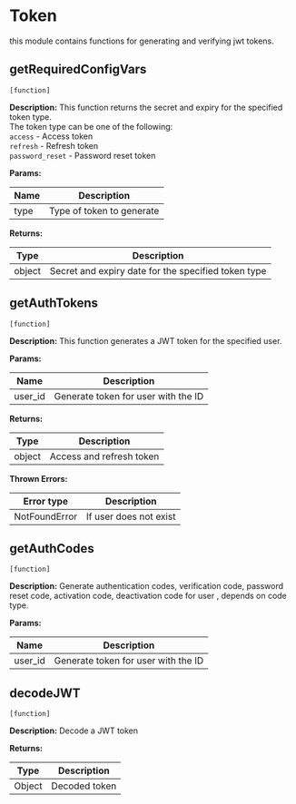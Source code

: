 # Token

this module contains functions for generating and verifying jwt tokens.
 
  



## getRequiredConfigVars 
`[function]`
 
**Description:**
This function returns the secret and expiry for the specified token type. <br>
  The token type can be one of the following: <br>
  `access` - Access token <br>
  `refresh` - Refresh token <br>
  `password_reset` - Password reset token <br>
 
  

**Params:**

| Name | Description |
| --- | --- |
|  type | Type of token to generate |

**Returns:**

| Type | Description |
| --- | --- |
| object | Secret and expiry date for the specified token type |



## getAuthTokens 
`[function]`
 
**Description:**
This function generates a JWT token for the specified user. <br>
 
  

**Params:**

| Name | Description |
| --- | --- |
|  user_id | Generate token for user with the ID |

**Returns:**

| Type | Description |
| --- | --- |
| object | Access and refresh token |

**Thrown Errors:**

| Error type | Description |
| --- | --- |
| NotFoundError | If user does not exist |



## getAuthCodes 
`[function]`
 
**Description:**
Generate authentication codes,
  verification code, password reset code, activation code, deactivation code for user , depends on code type.
 
  

**Params:**

| Name | Description |
| --- | --- |
|  user_id | Generate token for user with the ID |



## decodeJWT 
`[function]`
 
**Description:**
Decode a JWT token
 
  

**Returns:**

| Type | Description |
| --- | --- |
| Object | Decoded token |

